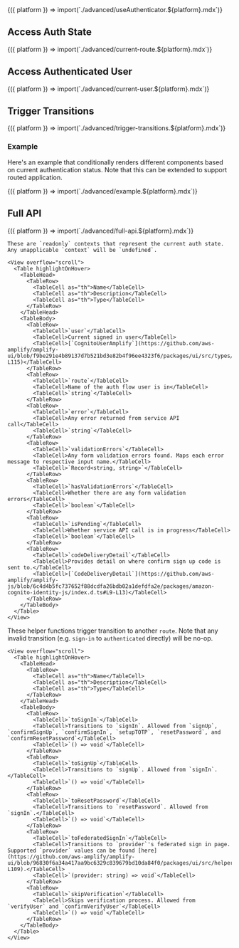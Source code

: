 

<Fragment>
  {({ platform }) => import(`./advanced/useAuthenticator.${platform}.mdx`)}
</Fragment>

## Access Auth State

<Fragment>
  {({ platform }) => import(`./advanced/current-route.${platform}.mdx`)}
</Fragment>

## Access Authenticated User

<Fragment>
  {({ platform }) => import(`./advanced/current-user.${platform}.mdx`)}
</Fragment>

## Trigger Transitions

<Fragment>
  {({ platform }) => import(`./advanced/trigger-transitions.${platform}.mdx`)}
</Fragment>

### Example

Here's an example that conditionally renders different components based on current authentication status. Note that this can be extended to support routed application.

<Fragment>
  {({ platform }) => import(`./advanced/example.${platform}.mdx`)}
</Fragment>

## Full API

<Fragment>
  {({ platform }) => import(`./advanced/full-api.${platform}.mdx`)}
</Fragment>

<Tabs overflow="scroll">
  <TabItem title="Access Contexts">

    These are `readonly` contexts that represent the current auth state. Any unapplicable `context` will be `undefined`.

    <View overflow="scroll">
      <Table highlightOnHover>
        <TableHead>
          <TableRow>
            <TableCell as="th">Name</TableCell>
            <TableCell as="th">Description</TableCell>
            <TableCell as="th">Type</TableCell>
          </TableRow>
        </TableHead>
        <TableBody>
          <TableRow>
            <TableCell>`user`</TableCell>
            <TableCell>Current signed in user</TableCell>
            <TableCell>[`CognitoUserAmplify`](https://github.com/aws-amplify/amplify-ui/blob/f9be291e4b89137d7b521bd3e82b4f96ee4323f6/packages/ui/src/types/authMachine.ts#L113-L115)</TableCell>
          </TableRow>
          <TableRow>
            <TableCell>`route`</TableCell>
            <TableCell>Name of the auth flow user is in</TableCell>
            <TableCell>`string`</TableCell>
          </TableRow>
          <TableRow>
            <TableCell>`error`</TableCell>
            <TableCell>Any error returned from service API call</TableCell>
            <TableCell>`string`</TableCell>
          </TableRow>
          <TableRow>
            <TableCell>`validationErrors`</TableCell>
            <TableCell>Any form validation errors found. Maps each error message to respective input name.</TableCell>
            <TableCell>`Record<string, string>`</TableCell>
          </TableRow>
          <TableRow>
            <TableCell>`hasValidationErrors`</TableCell>
            <TableCell>Whether there are any form validation errors</TableCell>
            <TableCell>`boolean`</TableCell>
          </TableRow>
          <TableRow>
            <TableCell>`isPending`</TableCell>
            <TableCell>Whether service API call is in progress</TableCell>
            <TableCell>`boolean`</TableCell>
          </TableRow>
          <TableRow>
            <TableCell>`codeDeliveryDetail`</TableCell>
            <TableCell>Provides detail on where confirm sign up code is sent to.</TableCell>
            <TableCell>[`CodeDeliveryDetail`](https://github.com/aws-amplify/amplify-js/blob/6c4d4b5fc737652f88dcdfa26bdb02a1defdfa2e/packages/amazon-cognito-identity-js/index.d.ts#L9-L13)</TableCell>
          </TableRow>
        </TableBody>
      </Table>
    </View>
  </TabItem>
  <TabItem title="Trigger Transition">

These helper functions trigger transition to another `route`. Note that any invalid transition (e.g. `sign-in` to `authenticated` directly) will be no-op.

    <View overflow="scroll">
      <Table highlightOnHover>
        <TableHead>
          <TableRow>
            <TableCell as="th">Name</TableCell>
            <TableCell as="th">Description</TableCell>
            <TableCell as="th">Type</TableCell>
          </TableRow>
        </TableHead>
        <TableBody>
          <TableRow>
            <TableCell>`toSignIn`</TableCell>
            <TableCell>Transitions to `signIn`. Allowed from `signUp`, `confirmSignUp`, `confirmSignIn`, `setupTOTP`, `resetPassword`, and `confirmResetPassword`</TableCell>
            <TableCell>`() => void`</TableCell>
          </TableRow>
          <TableRow>
            <TableCell>`toSignUp`</TableCell>
            <TableCell>Transitions to `signUp`. Allowed from `signIn`.</TableCell>
            <TableCell>`() => void`</TableCell>
          </TableRow>
          <TableRow>
            <TableCell>`toResetPassword`</TableCell>
            <TableCell>Transitions to `resetPassword`. Allowed from `signIn`.</TableCell>
            <TableCell>`() => void`</TableCell>
          </TableRow>
          <TableRow>
            <TableCell>`toFederatedSignIn`</TableCell>
            <TableCell>Transitions to `provider`'s federated sign in page. Supported `provider` values can be found [here](https://github.com/aws-amplify/amplify-ui/blob/96830f6a34a417aa9bc6329c839679bd10da84f0/packages/ui/src/helpers/auth.ts#L104-L109).</TableCell>
            <TableCell>`(provider: string) => void`</TableCell>
          </TableRow>
          <TableRow>
            <TableCell>`skipVerification`</TableCell>
            <TableCell>Skips verification process. Allowed from `verifyUser` and `confirmVerifyUser`</TableCell>
            <TableCell>`() => void`</TableCell>
          </TableRow>
        </TableBody>
      </Table>
    </View>
  </TabItem>
</Tabs>
